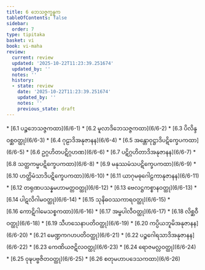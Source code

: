 ```yaml
---
title: 6 ဘေသဇ္ဇက္ခန္ဓက
tableOfContents: false
sidebar:
  order: 7
type: tipitaka
basket: vi
book: vi-maha
review:
  current: review
  updated: '2025-10-22T11:23:39.251674'
  updated_by: ''
  notes: ''
  history:
  - state: review
    date: '2025-10-22T11:23:39.251674'
    updated_by: ''
    notes: ''
    previous_state: draft
---
```



<ReviewStatus review={frontmatter.review} showDetails={true} />

<HypothesisAnnotation frontmatter={frontmatter} />

<DynamicBreadcrumb />



<TableOfContents book="vi-maha" section="6">
* [6.1 ပဉ္စဘေသဇ္ဇကထာ](6/6-1)
* [6.2 မူလာဒိဘေသဇ္ဇကထာ](6/6-2)
* [6.3 ပိလိန္ဒဝစ္ဆဝတ္ထု](6/6-3)
* [6.4 ဂုဠာဒိအနုဇာနန](6/6-4)
* [6.5 အန္တောဝုဋ္ဌာဒိပဋိက္ခေပကထာ](6/6-5)
* [6.6 ဥဂ္ဂဟိတပဋိဂ္ဂဟဏ](6/6-6)
* [6.7 ပဋိဂ္ဂဟိတာဒိအနုဇာနန](6/6-7)
* [6.8 သတ္ထကမ္မပဋိက္ခေပကထာ](6/6-8)
* [6.9 မနုဿမံသပဋိက္ခေပကထာ](6/6-9)
* [6.10 ဟတ္ထိမံသာဒိပဋိက္ခေပကထာ](6/6-10)
* [6.11 ယာဂုမဓုဂေါဠကာနုဇာနန](6/6-11)
* [6.12 တရုဏပသန္နမဟာမတ္တဝတ္ထု](6/6-12)
* [6.13 ဗေလဋ္ဌကစ္စာနဝတ္ထု](6/6-13)
* [6.14 ပါဋလိဂါမဝတ္ထု](6/6-14)
* [6.15 သုနိဓဝဿကာရဝတ္ထု](6/6-15)
* [6.16 ကောဋိဂါမေသစ္စကထာ](6/6-16)
* [6.17 အမ္ဗပါလီဝတ္ထု](6/6-17)
* [6.18 လိစ္ဆဝီဝတ္ထု](6/6-18)
* [6.19 သီဟသေနာပတိဝတ္ထု](6/6-19)
* [6.20 ကပ္ပိယဘူမိအနုဇာနန](6/6-20)
* [6.21 မေဏ္ဍကဂဟပတိဝတ္ထု](6/6-21)
* [6.22 ပဉ္စဂေါရသာဒိအနုဇာနန](6/6-22)
* [6.23 ကေဏိယဇဋိလဝတ္ထု](6/6-23)
* [6.24 ရောဇမလ္လဝတ္ထု](6/6-24)
* [6.25 ဝုဍ္ဎပဗ္ဗဇိတဝတ္ထု](6/6-25)
* [6.26 စတုမဟာပဒေသကထာ](6/6-26)
</TableOfContents>